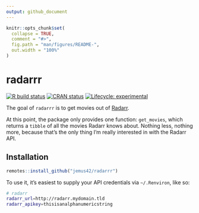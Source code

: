 ```yaml
---
output: github_document
---
```


<!-- README.md is generated from README.Rmd. Please edit that file -->

```r
knitr::opts_chunk$set(
  collapse = TRUE,
  comment = "#>",
  fig.path = "man/figures/README-",
  out.width = "100%"
)
```
# radarrr

<!-- badges: start -->
[![R build status](https://github.com/jemus42/radarrr/workflows/R-CMD-check/badge.svg)](https://github.com/jemus42/radarrr/actions)
[![CRAN status](https://www.r-pkg.org/badges/version/radarrr)](https://CRAN.R-project.org/package=radarrr)
[![Lifecycle: experimental](https://img.shields.io/badge/lifecycle-experimental-orange.svg)](https://www.tidyverse.org/lifecycle/#experimental)
<!-- badges: end -->

The goal of `radarrr` is to get movies out of [Radarr](https://github.com/Radarr/Radarr).

At this point, the package only provides one function: `get_movies`, which returns a `tibble` of all the movies Radarr knows about. Nothing less, nothing more, because that's the only thing I'm really interested in with the Radarr API.

## Installation

```r
remotes::install_github("jemus42/radarrr")
```

To use it, it's easiest to supply your API credentials via `~/.Renviron`, like so:

```sh
# radarr
radarr_url=http://radarr.mydomain.tld
radarr_apikey=thisisanalphanumericstring
```
